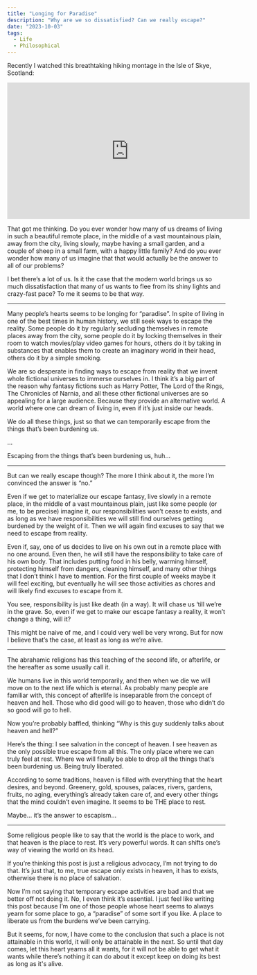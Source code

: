 ```yaml
---
title: "Longing for Paradise"
description: "Why are we so dissatisfied? Can we really escape?"
date: "2023-10-03"
tags:
  - Life
  - Philosophical
---
```


Recently I watched this breathtaking hiking montage in the Isle of Skye, Scotland:


<iframe class="w-full" 
  width="560" 
  height="315" 
  src="https://www.youtube.com/embed/AcslcyFZYZ4?si=e7yZlJXNTu3nEpbv" 
  title="YouTube video player" 
  frameborder="0" 
  allow="accelerometer; autoplay; clipboard-write; encrypted-media; gyroscope; picture-in-picture; web-share" 
  referrerpolicy="strict-origin-when-cross-origin" 
  allowfullscreen>
</iframe>

That got me thinking. Do you ever wonder how many of us dreams of living in such a beautiful remote place, 
in the middle of a vast mountainous plain, away from the city, living slowly, maybe having a small garden, 
and a couple of sheep in a small farm, with a happy little family? 
And do you ever wonder how many of us imagine that that would actually be the answer to all of our problems? 

I bet there’s a lot of us.
Is it the case that the modern world brings us so much dissatisfaction that many of us wants to flee 
from its shiny lights and crazy-fast pace? To me it seems to be that way.

---

Many people’s hearts seems to be longing for “paradise”. In spite of living in one of the best 
times in human history, we still seek ways to escape the reality. Some people do it by 
regularly secluding themselves in remote places away from the city, some people do it 
by locking themselves in their room to watch movies/play video games for hours, 
others do it by taking in substances that enables them to create an imaginary world in their head, 
others do it by a simple smoking.

We are so desperate in finding ways to escape from reality that we invent whole fictional universes to 
immerse ourselves in. I think it’s a big part of the reason why fantasy fictions such as Harry Potter, 
The Lord of the Rings, The Chronicles of Narnia, and all these other fictional universes are so appealing 
for a large audience. Because they provide an alternative world. A world where one can dream of living in, 
even if it’s just inside our heads.

We do all these things, just so that we can temporarily escape from the things that’s been burdening us.

…

Escaping from the things that’s been burdening us, huh…

---

But can we really escape though? The more I think about it, the more I’m convinced the answer is “no.”

Even if we get to materialize our escape fantasy, live slowly in a remote place, in the middle of a vast mountainous plain, 
just like some people (or me, to be precise) imagine it, our responsibilities won’t cease to exists, 
and as long as we have responsibilities we will still find ourselves getting burdened by the weight of it.
Then we will again find excuses to say that we need to escape from reality.

Even if, say, one of us decides to live on his own out in a remote place with no one around.
Even then, he will still have the responsibility to take care of his own body. 
That includes putting food in his belly, warming himself, protecting himself from dangers, 
cleaning himself, and many other things that I don’t think I have to mention. 
For the first couple of weeks maybe it will feel exciting, but eventually he will see those activities as chores and 
will likely find excuses to escape from it.

You see, responsibility is just like death (in a way). It will chase us ‘till we’re in the grave. 
So, even if we get to make our escape fantasy a reality, it won’t change a thing, will it?

This might be naive of me, and I could very well be very wrong. But for now I believe that’s the case, at least as long as we’re alive.

---

The abrahamic religions has this teaching of the second life, or afterlife, or the hereafter as some usually call it.

We humans live in this world temporarily, and then when we die we will move on to the next life which is eternal.
As probably many people are familiar with, this concept of afterlife is inseparable from the concept of heaven and hell.
Those who did good will go to heaven, those who didn’t do so good will go to hell.

Now you’re probably baffled, thinking “Why is this guy suddenly talks about heaven and hell?”

Here’s the thing: I see salvation in the concept of heaven. 
I see heaven as the only possible true escape from all this.
The only place where we can truly feel at rest.
Where we will finally be able to drop all the things that’s been burdening us.
Being truly liberated.

According to some traditions, heaven is filled with everything that the heart desires, and beyond. 
Greenery, gold, spouses, palaces, rivers, gardens, fruits, no aging, everything’s already taken care of, 
and every other things that the mind couldn’t even imagine. It seems to be THE place to rest.

Maybe… it’s the answer to escapism…

---

Some religious people like to say that the world is the place to work, and that heaven is the place to rest. 
It’s very powerful words. It can shifts one’s way of viewing the world on its head.

If you’re thinking this post is just a religious advocacy, I’m not trying to do that. 
It’s just that, to me, true escape only exists in heaven, it has to exists, otherwise there is no place of salvation.

Now I’m not saying that temporary escape activities are bad and that we better off not doing it. 
No, I even think it’s essential. I just feel like writing this post because I’m one of those people 
whose heart seems to always yearn for some place to go, a “paradise” of some sort if you like. 
A place to liberate us from the burdens we’ve been carrying.

But it seems, for now, I have come to the conclusion that such a place is not attainable in this world, 
it will only be attainable in the next. 
So until that day comes, let this heart yearns all it wants, for it will not be able to get what it wants
while there’s nothing it can do about it except keep on doing its best as long as it's alive.
